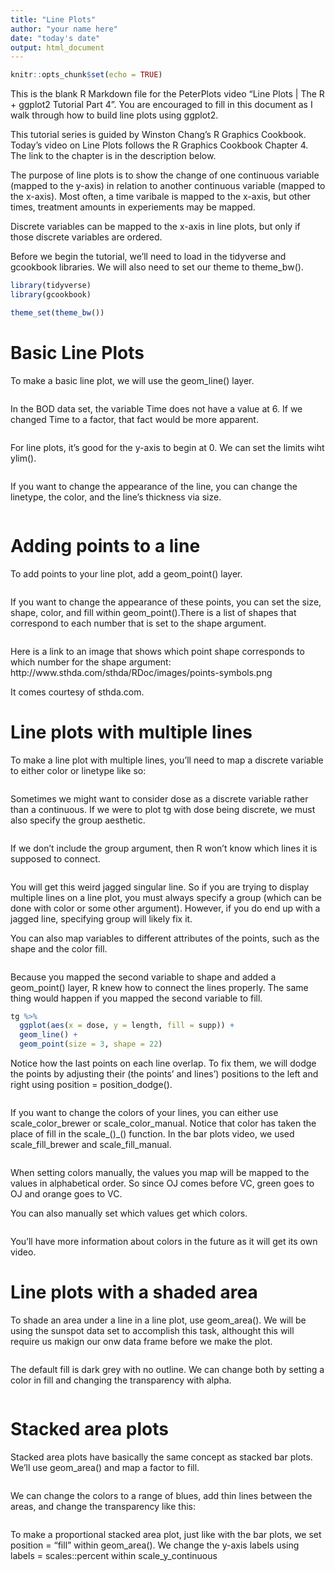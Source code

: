 ```yaml
---
title: "Line Plots"
author: "your name here"
date: "today's date"
output: html_document
---
```


```r
knitr::opts_chunk$set(echo = TRUE)
```

This is the blank R Markdown file for the PeterPlots video "Line Plots | The R + ggplot2 Tutorial Part 4". You are encouraged to fill in this document as I walk through how to build line plots using ggplot2.

This tutorial series is guided by Winston Chang's R Graphics Cookbook. Today's video on Line Plots follows the R Graphics Cookbook Chapter 4. The link to the chapter is in the description below.

The purpose of line plots is to show the change of one continuous variable (mapped to the y-axis) in relation to another continuous variable (mapped to the x-axis). Most often, a time varibale is mapped to the x-axis, but other times, treatment amounts in experiements may be mapped.

Discrete variables can be mapped to the x-axis in line plots, but only if those discrete variables are ordered.

Before we begin the tutorial, we'll need to load in the tidyverse and gcookbook libraries. We will also need to set our theme to theme_bw().

```r
library(tidyverse)
library(gcookbook)

theme_set(theme_bw())
```


# Basic Line Plots

To make a basic line plot, we will use the geom_line() layer.

```r

```

In the BOD data set, the variable Time does not have a value at 6. If we changed Time to a factor, that fact would be more apparent.

```r

```

For line plots, it's good for the y-axis to begin at 0. We can set the limits wiht ylim().

```r

```

If you want to change the appearance of the line, you can change the linetype, the color, and the line's thickness via size.

```r

```

# Adding points to a line

To add points to your line plot, add a geom_point() layer. 

```r

```

If you want to change the appearance of these points, you can set the size, shape, color, and fill within geom_point().There is a list of shapes that correspond to each number that is set to the shape argument.

```r

```

Here is a link to an image that shows which point shape corresponds to which number for the shape argument:
http://www.sthda.com/sthda/RDoc/images/points-symbols.png

It comes courtesy of sthda.com.

# Line plots with multiple lines

To make a line plot with multiple lines, you'll need to map a discrete variable to either color or linetype like so:

```r

```

Sometimes we might want to consider dose as a discrete variable rather than a continuous. If we were to plot tg with dose being discrete, we must also specify the group aesthetic.

```r

```

If we don't include the group argument, then R won't know which lines it is supposed to connect.

```r

```

You will get this weird jagged singular line. So if you are trying to display multiple lines on a line plot, you must always specify a group (which can be done with color or some other argument). However, if you do end up with a jagged line, specifying group will likely fix it.

You can also map variables to different attributes of the points, such as the shape and the color fill.

```r

```

Because you mapped the second variable to shape and added a geom_point() layer, R knew how to connect the lines properly. The same thing would happen if you mapped the second variable to fill.

```r
tg %>% 
  ggplot(aes(x = dose, y = length, fill = supp)) +
  geom_line() +
  geom_point(size = 3, shape = 22)
```

Notice how the last points on each line overlap. To fix them, we will dodge the points by adjusting their (the points' and lines') positions to the left and right using position = position_dodge().

```r

```

If you want to change the colors of your lines, you can either use scale_color_brewer or scale_color_manual. Notice that color has taken the place of fill in the scale_()_() function. In the bar plots video, we used scale_fill_brewer and scale_fill_manual.

```r

```

When setting colors manually, the values you map will be mapped to the values in alphabetical order. So since OJ comes before VC, green goes to OJ and orange goes to VC.

You can also manually set which values get which colors.

```r

```

You'll have more information about colors in the future as it will get its own video.

# Line plots with a shaded area

To shade an area under a line in a line plot, use geom_area(). We will be using the sunspot data set to accomplish this task, althought this will require us makign our onw data frame before we make the plot.

```r

```

The default fill is dark grey with no outline. We can change both by setting a color in fill and changing the transparency with alpha.

```r

```


# Stacked area plots

Stacked area plots have basically the same concept as stacked bar plots. We'll use geom_area() and map a factor to fill.

```r

```

We can change the colors to a range of blues, add thin lines between the areas, and change the  transparency like this:

```r

```

To make a proportional stacked area plot, just like with the bar plots, we set position = "fill" within geom_area(). We change the y-axis labels using labels = scales::percent within scale_y_continuous

```r

```



